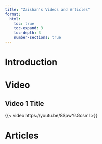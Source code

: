 ```yaml
---
title: "Zaishan's Videos and Articles"
format:
  html:
    toc: true
    toc-expand: 3
    toc-depth: 3
    number-sections: true
---
```


# Introduction 

# Video

## Video 1 Title

{{< video https://youtu.be/8SpwYsGcsmI >}}

# Articles